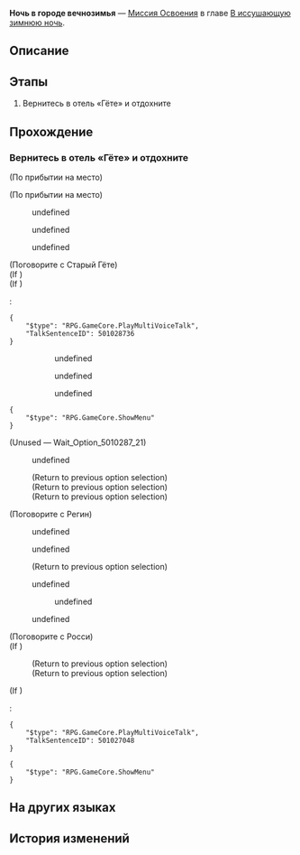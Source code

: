{{Дополнить|Диалоги.}}
{{Миссия Инфобокс
|id              = 1010202
|Название        = 
|Изображение     = Миссия Освоения Ночь в городе вечнозимья.png
|Тип             = Миссия Освоения
|События         = 
|Глава           = В иссушающую зимнюю ночь
|Условия         = Завершена [[Миссия Освоения]] ''[[Ночь в городе вечнозимья]]''
|Персонажи       = Дань Хэн; Март 7; Первопроходец; Регин; Росси; Старый Гёте
|СтартЛокация    = [[Ярило-VI]] — [[Вестибюль отеля]]
|Локации         = Вестибюль отеля
|Предыдущая      = 
|Следующая       = Можешь бежать, но тебе не спрятаться
|Награды         = Опыт Освоения*600; Журнал приключений*3; Конденсированный эфир*1; Кредиты*6 000
}}
'''Ночь в городе вечнозимья''' — [[Миссия Освоения]] в главе [[В иссушающую зимнюю ночь]].

==Описание==
{{Описание|<!--официальное описание из Перекрёстка судеб-->}}

==Этапы==
# Вернитесь в отель «Гёте» и отдохните

==Прохождение==
{{Дополнить}}


===Вернитесь в отель «Гёте» и отдохните===
{{Описание миссии|локация=Вестибюль отеля|За целый день прогулок по достопримечательностям вы успели погрузиться с головой в местную культуру. Ещё чуть-чуть, и можно было бы подать заявку на гражданство в административный офис Белобога.<br />Уже начинает смеркаться и на улицах ничего не происходит. Остаётся только вернуться в отель «Гёте» и подвести к концу этот прекрасный день.}}
{{Диалог Начало}}
;(По прибытии на место)

;(По прибытии на место)
<!--Unknown TalkSentence: 101010601-->
<!--Unknown TalkSentence: 101010602-->
<!--Unknown TalkSentence: 101010603-->
<!--Unknown TalkSentence: 101010604-->
<!--Unknown TalkSentence: 101010605-->
<!--Unknown TalkSentence: 101010606-->
<!--Unknown TalkSentence: 101010607-->
<!--Unknown TalkSentence: 101010608-->
<!--Unknown TalkSentence: 101010609-->
:{{Диалог|Стрелка}} undefined
:<!--Unknown TalkSentence: 101010610-->
::{{tx}}
:<!--Unknown TalkSentence: 101010601-->
:<!--Unknown TalkSentence: 101010602-->
:<!--Unknown TalkSentence: 101010603-->
:<!--Unknown TalkSentence: 101010604-->
:<!--Unknown TalkSentence: 101010605-->
:<!--Unknown TalkSentence: 101010606-->
:<!--Unknown TalkSentence: 101010607-->
:<!--Unknown TalkSentence: 101010608-->
:<!--Unknown TalkSentence: 101010609-->
:<!--Unknown TalkSentence: 101010610-->
:<!--Unknown TalkSentence: 101010611-->
:<!--Unknown TalkSentence: 101010612-->
:<!--Unknown TalkSentence: 101010613-->
:<!--Unknown TalkSentence: 101010614-->
:<!--Unknown TalkSentence: 101010615-->
:<!--Unknown TalkSentence: 101010616-->
:<!--Unknown TalkSentence: 101010617-->
:<!--Unknown TalkSentence: 101010618-->
:{{Диалог|Стрелка}} undefined
:<!--Unknown TalkSentence: 101010612-->
::{{tx}}
:<!--Unknown TalkSentence: 101010601-->
:<!--Unknown TalkSentence: 101010602-->
:<!--Unknown TalkSentence: 101010603-->
:<!--Unknown TalkSentence: 101010604-->
:<!--Unknown TalkSentence: 101010605-->
:<!--Unknown TalkSentence: 101010606-->
:<!--Unknown TalkSentence: 101010607-->
:<!--Unknown TalkSentence: 101010608-->
:<!--Unknown TalkSentence: 101010609-->
:<!--Unknown TalkSentence: 101010610-->
:<!--Unknown TalkSentence: 101010611-->
:<!--Unknown TalkSentence: 101010612-->
:<!--Unknown TalkSentence: 101010613-->
:<!--Unknown TalkSentence: 101010614-->
:<!--Unknown TalkSentence: 101010615-->
:<!--Unknown TalkSentence: 101010616-->
:<!--Unknown TalkSentence: 101010617-->
:<!--Unknown TalkSentence: 101010618-->
:{{Диалог|Стрелка}} undefined
:<!--Unknown TalkSentence: 101010614-->
::{{tx}}
:<!--Unknown TalkSentence: 101010601-->
:<!--Unknown TalkSentence: 101010602-->
:<!--Unknown TalkSentence: 101010603-->
:<!--Unknown TalkSentence: 101010604-->
:<!--Unknown TalkSentence: 101010605-->
:<!--Unknown TalkSentence: 101010606-->
:<!--Unknown TalkSentence: 101010607-->
:<!--Unknown TalkSentence: 101010608-->
:<!--Unknown TalkSentence: 101010609-->
:<!--Unknown TalkSentence: 101010610-->
:<!--Unknown TalkSentence: 101010611-->
:<!--Unknown TalkSentence: 101010612-->
:<!--Unknown TalkSentence: 101010613-->
:<!--Unknown TalkSentence: 101010614-->
:<!--Unknown TalkSentence: 101010615-->
:<!--Unknown TalkSentence: 101010616-->
:<!--Unknown TalkSentence: 101010617-->
:<!--Unknown TalkSentence: 101010618-->
<!--Unknown TalkSentence: 101010610-->
:{{tx}}
<!--Unknown TalkSentence: 101010601-->
<!--Unknown TalkSentence: 101010602-->
<!--Unknown TalkSentence: 101010603-->
<!--Unknown TalkSentence: 101010604-->
<!--Unknown TalkSentence: 101010605-->
<!--Unknown TalkSentence: 101010606-->
<!--Unknown TalkSentence: 101010607-->
<!--Unknown TalkSentence: 101010608-->
<!--Unknown TalkSentence: 101010609-->
<!--Unknown TalkSentence: 101010610-->
<!--Unknown TalkSentence: 101010611-->
<!--Unknown TalkSentence: 101010612-->
<!--Unknown TalkSentence: 101010613-->
<!--Unknown TalkSentence: 101010614-->
<!--Unknown TalkSentence: 101010615-->
<!--Unknown TalkSentence: 101010616-->
<!--Unknown TalkSentence: 101010617-->
<!--Unknown TalkSentence: 101010618-->

;(Поговорите с Старый Гёте)
;(If {{cx}}<!--during performance 501028701-->)
:<!--Unknown TalkSentence: 501028701-->
:<!--Unknown TalkSentence: 501028702-->
;(If {{cx}}<!--not during performance 501028701-->)
:<pre>{
	"$type": "RPG.GameCore.PlayMultiVoiceTalk",
	"TalkSentenceID": 501028736
}</pre>
:<!--Unknown TalkSentence: 501028737-->
::{{Диалог|Стрелка}} undefined
::<!--Unknown TalkSentence: 501028709-->
::{{Диалог|Стрелка}} undefined
::<!--Unknown TalkSentence: 501028711-->
::{{Диалог|Стрелка}} undefined
:<!--Unknown TalkSentence: 501028712-->
:<!--Unknown TalkSentence: 501028713-->
<pre>{
	"$type": "RPG.GameCore.ShowMenu"
}</pre>
;(Unused &mdash; Wait_Option_5010287_21)
:{{Диалог|Стрелка}} undefined
:<!--Unknown TalkSentence: 501028715-->
:;(Return to previous option selection)
:;(Return to previous option selection)
:;(Return to previous option selection)

;(Поговорите с Регин)
:{{Диалог|Разговор}} undefined
:<!--Unknown TalkSentence: 501024149-->
:{{Диалог|Разговор}} undefined
:<!--Unknown TalkSentence: 501024166-->
:<!--Unknown TalkSentence: 501024167-->
:<!--Unknown TalkSentence: 501024168-->
:;(Return to previous option selection)
:{{Диалог|Разговор}} undefined
:<!--Unknown TalkSentence: 501024170-->
:<!--Unknown TalkSentence: 501024171-->
::{{Диалог|Стрелка}} undefined
:<!--Unknown TalkSentence: 501024173-->
:{{Диалог|Выход}} undefined

;(Поговорите с Росси)
;(If {{cx}}<!--during performance 501027001-->)
:<!--Unknown TalkSentence: 501027001-->
:;(Return to previous option selection)
:;(Return to previous option selection)
;(If {{cx}}<!--not during performance 501027001-->)
:<pre>{
	"$type": "RPG.GameCore.PlayMultiVoiceTalk",
	"TalkSentenceID": 501027048
}</pre>
<pre>{
	"$type": "RPG.GameCore.ShowMenu"
}</pre>
{{Диалог Конец}}

==На других языках==
{{На других языках
|en   = Everwinter Night
|zhs  = 永冬城之夜
|zht  = 永冬城之夜
|ja   = 常冬の城の夜
|ko   = 영원한 겨울 성의 밤
|es   = Eterna noche invernal
|fr   = Nuit de l'Hiver éternel
|ru   = Ночь в городе вечнозимья
|th   = ค่ำคืนของเมืองแห่งความหนาวนิรันดร์
|vi   = Đêm Ở Thành Everwinter
|de   = Immerwinternacht
|id   = Malam Kota Salju Abadi
|pt   = Noite do Inverno Eterno
}}

==История изменений==
{{История изменений|2.7}}
